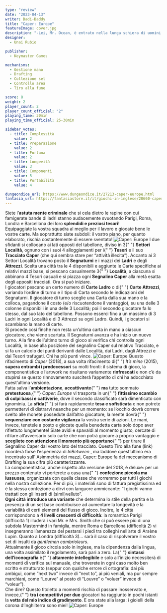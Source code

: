 ```yaml
---
type: "review"
date: "2023-04-13"
writer: Dadi-Daddy
title: "Caper: Europe"
featureImage: cover.jpg
description: "-Lei, Mr. Ocean, è entrato nella lunga schiera di uomini che hanno lavorato duramente e corso enormi rischi per poi essere soltanto secondi...- (The Night Fox, Ocean’s Twelve)"
designer:
  - Unai Rubio

publisher:
  - Keymaster Games

mechanisms:
  - Gestione mano
  - Drafting
  - Collezione set
  - Controllo area
  - Tiro alla fune

score: 8
weight: 2
player_count: 2
player_count_official: "2"
playing_time: 30min
playing_time_official: 25-30min

sidebar_votes:
  - title: Complessità
    value: 2
  - title: Preparazione
    value: 2
  - title: Fortuna
    value: 2
  - title: Longevità
    value: 3
  - title: Componenti
    value: 5
  - title: Portabilità
    value: 4

dungeondice_url: https://www.dungeondice.it/27213-caper-europe.html
fantasia_url: https://fantasiastore.it/it/giochi-in-inglese/20660-caper-europe-eng.html
---
```


<Setting>
  Siete l’<strong>astuta mente criminale</strong> che si cela dietro le rapine
  con cui famigerate bande di ladri stanno audacemente svuotando Parigi, Roma,
  Londra e Barcellona dei loro <strong>splendidi e preziosi tesori</strong>!
  <br />
  Equipaggiate la vostra squadra al meglio per il lavoro e giocate bene le
  vostre carte. Ma soprattutto siate subdoli: il vostro piano, per quanto
  elaborato, rischia costantemente di essere sventato!

</Setting>

<img src="./game1.jpg" alt="Caper: Europe" />

<Rules>
  I due sfidanti si collocano ai lati opposti del tabellone, diviso in 3{" "}
  <strong>Settori Località</strong>, ognuno con i suoi 4 alloggiamenti per i{" "}
  <strong>Tesori</strong> e il suo <strong>Tracciato Caper</strong> (che qui
  sembra stare per “attività illecita”). Accanto ai 3 Settori Località trovano
  posto il <strong>Segnaturni</strong> e i mazzi dei <strong>Ladri</strong> e
  degli <strong>Attrezzi</strong>. Scelta una città tra le 4 disponibili e
  aggiunte le Carte specifiche ai relativi mazzi base, si pescano casualmente 3{" "}
  <strong>Località</strong>, a ciascuna si abbinano 4 Tesori casuali e si piazza
  ogni <strong>Segnalino Caper</strong> alla metà esatta degli appositi
  tracciati. Ora si può iniziare.
  <br />I giocatori pescano un certo numero di <strong>Carte Ladro</strong> o di{" "}
  <strong>Carte Attrezzi</strong>, variando l’ordine di turno e il tipo di Carta
  secondo le indicazioni del Segnaturni. Il giocatore di turno sceglie una Carta
  dalla sua mano e la colloca, pagandone il costo (e/o riscuotendone il vantaggio),
  su una delle 3 colonne disponibili in una delle 3 Località; poi il secondo giocatore
  fa lo stesso, dal suo lato del tabellone. Possono esserci fino a un massimo di
  3 Ladri in ogni Località e di 3 Attrezzi su ogni Ladro. Quindi, i giocatori si
  scambiano la mano di carte.
  <br />
  Si procede così finché non resta un’ultima carta in mano a ciascun giocatore, che
  viene scartata. Il Segnaturni avanza e ha inizio un nuovo turno. Alla fine dell’ultimo
  turno di gioco si verifica chi controlla ogni Località, in base alla posizione
  del segnalino Caper sul relativo Tracciato, e si fa un calcolo dei punti derivanti
  dalle Località, dai Ladri, dagli Attrezzi e dai Tesori trafugati. Chi ha più punti
  vince.

</Rules>

<img src="./game2.jpg" alt="Caper: Europe" />

<Feedback>
  Questo rifacimento di <em>Caper</em> (2018), a sua volta rifacimento di{" "}
  <em>It’s mine</em> (2015), <strong>supera entrambi i predecessori</strong> su
  molti fronti: il sistema di gioco, la componentistica e l’artwork ne risultano
  variamente <strong>rinfrescati</strong> e non c’è da stupirsi se questo
  rinnovamento susciterà l’appetito di chi ha adocchiato quest’ultima versione.
  <br />
  Fatta salva l’<strong>ambientazione</strong>, <strong>accattivante</strong>{" "}
  <strong>ma</strong> tutto sommato <strong>pretestuosa</strong>,{" "}
  <em>Caper: Europe</em> vi trasporta in un{" "}
  <strong>fittissimo scambio di colpi bassi e cattiverie</strong>, dove il
  secondo classificato sarà dimenticato con ignominia. La <strong>sfida</strong>{" "}
  si farà rapidamente <strong>tesa e sofisticata</strong> e non potrete
  permettervi di distrarvi neanche per un momento: se l’occhio dovrà correre
  svelto alle monete possedute dall’altro giocatore, la mente dovrà{" "}
  <strong>sequenziare con costante vigilanza</strong> la vostra serie di azioni.
  Le mani, invece, tenetele a posto e giocate quella benedetta carta solo dopo
  aver riflettuto lungamente! Siate avidi e spavaldi al momento giusto, cercate
  di rifilare all’avversario solo carte che non potrà giocare a proprio
  vantaggio e <strong>scegliete con attenzione il momento più opportuno</strong>{" "}
  per tirare il Segnalino Caper dal vostro lato del tracciato. Questo Tiro alla
  fune (link) ricorderà forse l’esperienza di <em><Link to="/reviews/inbetween/">InBetween</Link></em> , ma laddove quest’ultimo
  era incentrato sull’ <Link to="/mechanisms/asimmetrico">Asimmetria</Link> dei mazzi, Caper:
  Europe fa del meccanismo di <Link to="/mechanisms/drafting">Drafting</Link> la sua cifra più
  caratterizzante.
  <br />
  La componentistica, anche rispetto alla versione del 2018, è deluxe: per un
  prezzo contenuto vi porterete a casa una{" "}
  <strong>confezione piccola ma lussuosa</strong>, organizzata con quella classe
  che vorremmo per tutti i giochi nella nostra collezione. Per di più, i
  materiali sono di fattura pregiatissima ed è la stessa confezione a dirvi con
  languore ammiccante: “I giochi vanno trattati con gli inserti di
  (simil)velluto”.
  <br />
  <strong>Ogni città introduce una variante</strong> che determina lo stile
  della partita e la presenza di un set base contribuisce ad aumentare la
  longevità e la variabilità di certi elementi del flusso di gioco. Inoltre, le
  4 città corrispondono a <strong>4 livelli crescenti di difficoltà</strong>: la
  romantica Parigi (difficoltà 1) illuderà i vari Mr. e Mrs. Smith che ci può
  essere più di una subdola Mastermind in famiglia, mentre Roma e Barcellona
  (difficoltà 2) vi insegneranno l’amarezza del pestarsi i piedi tra colleghi
  nell’arte di Arsène Lupin. Quanto a Londra (difficoltà 3)… sarà il caso di
  rispolverare il vostro set di insulti da <em>gentlemen cambrioleurs</em>.
  <br />
  Attualmente il gioco circola solo in inglese, ma la dipendenza dalla lingua,
  una volta assimilato il regolamento, sarà pari a zero. La{" "}
  <strong>sintassi dell’iconografia</strong> è{" "}
  <strong>altamente intellegibile</strong> e solo all’inizio necessiterà di
  momenti di verifica sul manuale, che troverete in ogni caso molto ben scritto
  e strutturato (seppur con qualche errore di ortografia: dai più ambigui, come
  “next two” invece di “next to”, ai più veniali, ma pur sempre marchiani, come
  “Lourve” al posto di “Louvre” o “voluer” invece di “voleur”).
  <br />
  Che dire? Questo titoletto a momenti rischia di passare inosservato e, invece,{" "}
  <strong>tra i competitivi per due</strong> giocatori ha raggiunto in pochi
  istanti la <strong>vetta del mio indice di gradimento</strong>. E ora state
  alla larga: i gioielli della corona d’Inghilterra sono miei!

</Feedback>

<img src="./game3.jpg" alt="Caper: Europe" />
